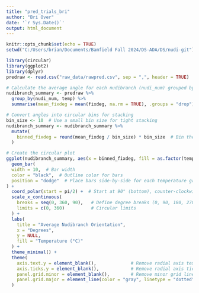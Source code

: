 ```yaml
---
title: "pred_trials_bri"
author: "Bri Over"
date: '`r Sys.Date()`'
output: html_document
---
```


```r
knitr::opts_chunk$set(echo = TRUE)
setwd("C:/Users/brian/Documents/Bamfield Fall 2024/DS-ADA/DS/nudi-git")
```

```r
library(circular)
library(ggplot2)
library(dplyr)
predraw <- read.csv("raw_data/rawpred.csv", sep = ",", header = TRUE)

```

```r
# Calculate the average angle for each nudibranch (nudi_num) grouped by temperature
nudibranch_summary <- predraw %>%
  group_by(nudi_num, temp) %>%
  summarise(mean_fixdeg = mean(fixdeg, na.rm = TRUE), .groups = "drop")

# Convert angles into circular bins for stacking
bin_size <- 10  # Use a small bin size for tight stacking
nudibranch_summary <- nudibranch_summary %>%
  mutate(
    binned_fixdeg = round(mean_fixdeg / bin_size) * bin_size  # Bin the angles
  )

# Create the circular plot
ggplot(nudibranch_summary, aes(x = binned_fixdeg, fill = as.factor(temp))) +
  geom_bar(
  width = 10,  # Bar width
  color = "black",  # Outline color for bars
  position = "dodge"  # Place bars side-by-side for each temperature group
) +
  coord_polar(start = pi/2) +  # Start at 90° (bottom), counter-clockwise rotation
  scale_x_continuous(
    breaks = seq(0, 360, 90),   # Define degree breaks (0, 90, 180, 270)
    limits = c(0, 360)          # Circular limits
  ) +
  labs(
    title = "Average Nudibranch Orientation",
    x = "Degrees",
    y = NULL,
    fill = "Temperature (°C)"
  ) +
  theme_minimal() +
  theme(
    axis.text.y = element_blank(),             # Remove radial axis text
    axis.ticks.y = element_blank(),            # Remove radial axis ticks
    panel.grid.minor = element_blank(),        # Remove minor grid lines
    panel.grid.major = element_line(color = "gray", linetype = "dotted")
  )


```

```r

```

